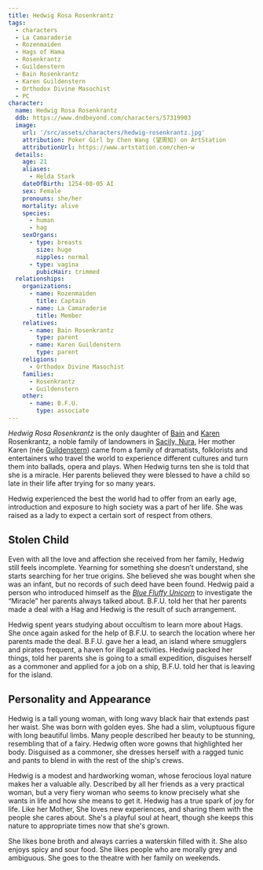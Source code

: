 ```yaml
---
title: Hedwig Rosa Rosenkrantz
tags:
  - characters
  - La Camaraderie
  - Rozenmaiden
  - Hags of Hama
  - Rosenkrantz
  - Guildenstern
  - Bain Rosenkrantz
  - Karen Guildenstern
  - Orthodox Divine Masochist
  - PC
character:
  name: Hedwig Rosa Rosenkrantz
  ddb: https://www.dndbeyond.com/characters/57319903
  image:
    url: '/src/assets/characters/hedwig-rosenkrantz.jpg'
    attribution: Poker Girl by Chen Wang (望周知) on ArtStation
    attributionUrl: https://www.artstation.com/chen-w
  details:
    age: 21
    aliases:
      - Helda Stark
    dateOfBirth: 1254-08-05 AI
    sex: Female
    pronouns: she/her
    mortality: alive
    species:
      - human
      - hag
    sexOrgans:
      - type: breasts
        size: huge
        nipples: normal
      - type: vagina
        pubicHair: trimmed
  relationships:
    organizations:
      - name: Rozenmaiden
        title: Captain
      - name: La Camaraderie
        title: Member
    relatives:
      - name: Bain Rosenkrantz
        type: parent
      - name: Karen Guildenstern
        type: parent
    religions:
      - Orthodox Divine Masochist
    families:
      - Rosenkrantz
      - Guildenstern
    other:
      - name: B.F.U.
        type: associate
---
```


_Hedwig Rosa Rosenkrantz_ is the only daughter of
[Bain](/world/characters/bain-rosenkrantz/) and
[Karen](/world/characters/karen-guildenstern/) Rosenkrantz, a noble family of
landowners in [Sacily, Nura](/world/locations/salicy/), Her mother Karen (née
[Guildenstern](/world/families/guildenstern/)) came from a family of dramatists,
folklorists and entertainers who travel the world to experience different
cultures and turn them into ballads, opera and plays. When Hedwig turns ten she
is told that she is a miracle. Her parents believed they were blessed to have a
child so late in their life after trying for so many years.

Hedwig experienced the best the world had to offer from an early age,
introduction and exposure to high society was a part of her life. She was raised
as a lady to expect a certain sort of respect from others.

## Stolen Child

Even with all the love and affection she received from her family, Hedwig still
feels incomplete. Yearning for something she doesn’t understand, she starts
searching for her true origins. She believed she was bought when she was an
infant, but no records of such deed have been found. Hedwig paid a person who
introduced himself as the
_[Blue Fluffy Unicorn](/world/characters/blue-fluffy-unicorn/)_ to investigate
the “Miracle” her parents always talked about. B.F.U. told her that her parents
made a deal with a Hag and Hedwig is the result of such arrangement.

Hedwig spent years studying about occultism to learn more about Hags. She once
again asked for the help of B.F.U. to search the location where her parents made
the deal. B.F.U. gave her a lead, an island where smugglers and pirates
frequent, a haven for illegal activities. Hedwig packed her things, told her
parents she is going to a small expedition, disguises herself as a commoner and
applied for a job on a ship, B.F.U. told her that is leaving for the island.

## Personality and Appearance

Hedwig is a tall young woman, with long wavy black hair that extends past her
waist. She was born with golden eyes. She had a slim, voluptuous figure with
long beautiful limbs. Many people described her beauty to be stunning,
resembling that of a fairy. Hedwig often wore gowns that highlighted her body.
Disguised as a commoner, she dresses herself with a ragged tunic and pants to
blend in with the rest of the ship's crews.

Hedwig is a modest and hardworking woman, whose ferocious loyal nature makes her
a valuable ally. Described by all her friends as a very practical woman, but a
very fiery woman who seems to know precisely what she wants in life and how she
means to get it. Hedwig has a true spark of joy for life. Like her Mother, She
loves new experiences, and sharing them with the people she cares about. She's a
playful soul at heart, though she keeps this nature to appropriate times now
that she's grown.

She likes bone broth and always carries a waterskin filled with it. She also
enjoys spicy and sour food. She likes people who are morally grey and ambiguous.
She goes to the theatre with her family on weekends.
